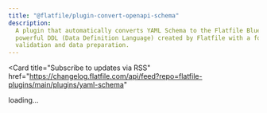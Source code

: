 ```yaml
---
title: "@flatfile/plugin-convert-openapi-schema"
description:
  A plugin that automatically converts YAML Schema to the Flatfile Blueprint, a
  powerful DDL (Data Definition Language) created by Flatfile with a focus on
  validation and data preparation.
---
```


<Card
  title="Subscribe to updates via
  RSS"
  href="https://changelog.flatfile.com/api/feed?repo=flatfile-plugins/main/plugins/yaml-schema"
></Card>

<div id="dynamic-content">loading...</div>
